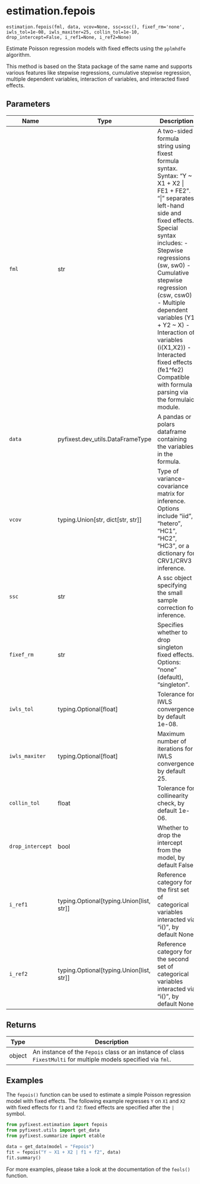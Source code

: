 # estimation.fepois { #pyfixest.estimation.fepois }

`estimation.fepois(fml, data, vcov=None, ssc=ssc(), fixef_rm='none', iwls_tol=1e-08, iwls_maxiter=25, collin_tol=1e-10, drop_intercept=False, i_ref1=None, i_ref2=None)`

Estimate Poisson regression models with fixed effects using the `pplmhdfe` algorithm.

This method is based on the Stata package of the same name and supports various features like stepwise regressions,
cumulative stepwise regression, multiple dependent variables, interaction of variables, and interacted fixed effects.

## Parameters

| Name             | Type                                         | Description                                                                                                                                                                                                                                                                                                                                                                                                                           | Default    |
|------------------|----------------------------------------------|---------------------------------------------------------------------------------------------------------------------------------------------------------------------------------------------------------------------------------------------------------------------------------------------------------------------------------------------------------------------------------------------------------------------------------------|------------|
| `fml`            | str                                          | A two-sided formula string using fixest formula syntax. Syntax: "Y ~ X1 + X2 \| FE1 + FE2". "\|" separates left-hand side and fixed effects. Special syntax includes: - Stepwise regressions (sw, sw0) - Cumulative stepwise regression (csw, csw0) - Multiple dependent variables (Y1 + Y2 ~ X) - Interaction of variables (i(X1,X2)) - Interacted fixed effects (fe1^fe2) Compatible with formula parsing via the formulaic module. | _required_ |
| `data`           | pyfixest.dev_utils.DataFrameType             | A pandas or polars dataframe containing the variables in the formula.                                                                                                                                                                                                                                                                                                                                                                 | _required_ |
| `vcov`           | typing.Union\[str, dict\[str, str\]\]        | Type of variance-covariance matrix for inference. Options include "iid", "hetero", "HC1", "HC2", "HC3", or a dictionary for CRV1/CRV3 inference.                                                                                                                                                                                                                                                                                      | `None`     |
| `ssc`            | str                                          | A ssc object specifying the small sample correction for inference.                                                                                                                                                                                                                                                                                                                                                                    | `ssc()`    |
| `fixef_rm`       | str                                          | Specifies whether to drop singleton fixed effects. Options: "none" (default), "singleton".                                                                                                                                                                                                                                                                                                                                            | `'none'`   |
| `iwls_tol`       | typing.Optional\[float\]                     | Tolerance for IWLS convergence, by default 1e-08.                                                                                                                                                                                                                                                                                                                                                                                     | `1e-08`    |
| `iwls_maxiter`   | typing.Optional\[float\]                     | Maximum number of iterations for IWLS convergence, by default 25.                                                                                                                                                                                                                                                                                                                                                                     | `25`       |
| `collin_tol`     | float                                        | Tolerance for collinearity check, by default 1e-06.                                                                                                                                                                                                                                                                                                                                                                                   | `1e-10`    |
| `drop_intercept` | bool                                         | Whether to drop the intercept from the model, by default False.                                                                                                                                                                                                                                                                                                                                                                       | `False`    |
| `i_ref1`         | typing.Optional\[typing.Union\[list, str\]\] | Reference category for the first set of categorical variables interacted via "i()", by default None.                                                                                                                                                                                                                                                                                                                                  | `None`     |
| `i_ref2`         | typing.Optional\[typing.Union\[list, str\]\] | Reference category for the second set of categorical variables interacted via "i()", by default None.                                                                                                                                                                                                                                                                                                                                 | `None`     |

## Returns

| Type   | Description                                                                                                      |
|--------|------------------------------------------------------------------------------------------------------------------|
| object | An instance of the `Fepois` class or an instance of class `FixestMulti` for multiple models specified via `fml`. |

## Examples

The `fepois()` function can be used to estimate a simple Poisson regression model with fixed effects.
The following example regresses `Y` on `X1` and `X2` with fixed effects for `f1` and `f2`: fixed effects are specified
after the `|` symbol.

```python
from pyfixest.estimation import fepois
from pyfixest.utils import get_data
from pyfixest.summarize import etable

data = get_data(model = "Fepois")
fit = fepois("Y ~ X1 + X2 | f1 + f2", data)
fit.summary()
```
For more examples, please take a look at the documentation of the `feols()` function.